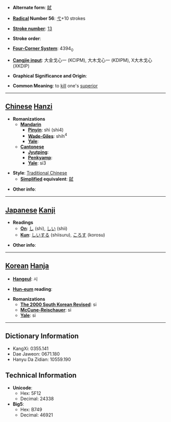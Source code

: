 * '''Alternate form''': [[弑]]

* '''[[Wiktionary:Chinese radical index| Radical]] Number 56''': [[Wiktionary:Chinese radical index 弋|弋]]+10 strokes

* '''[[Wiktionary:Chinese total strokes index|Stroke number]]''': [[Wiktionary:Chinese total strokes index 13|13]]

* '''Stroke order''': 

* '''[[Wiktionary:Chinese four corner index|Four-Corner System]]''': 4394<sub>0</sub>

* '''[[Wiktionary:Chinese Cangjie index|Cangjie input]]''': 大金戈心一 (KCIPM), 大木戈心一 (KDIPM), X大木戈心 (XKDIP)

* '''Graphical Significance and Origin''': 

* '''Common Meaning''': to [[kill]] one's [[superior]]

----

== [[Chinese]] [[Hanzi]] ==

* '''Romanizations'''
** '''[[Mandarin]]'''
*** '''[[Pinyin]]''': shì (shi4)
*** '''[[Wade-Giles]]''': shih<sup>4</sup>
*** '''[[Yale]]''': 
** '''[[Cantonese]]'''
*** '''[[Jyutping]]''':
*** '''[[Penkyamp]]''': 
*** '''[[Yale]]''': si3

* '''Style''': [[Traditional Chinese]] 
** '''[[Simplified Chinese|Simplified]] equivalent''': [[弑]]

* '''Other info''': 

----

== [[Japanese]] [[Kanji]] ==

* '''Readings'''
** '''[[On]]''': [[し]] (shi), [[しい]] (shii)
** '''[[Kun]]''': [[しいする]] (shiisuru), [[ころす]] (korosu)

* '''Other info''':  

----

== [[Korean]] [[Hanja]] ==

* '''[[Hangeul]]''': 시

* '''[[Hun-eum]] reading''': 

* '''Romanizations'''
** '''[[The 2000 South Korean Revised Romanization|The 2000 South Korean Revised]]''': si
** '''[[McCune-Reischauer]]''': si
** '''[[Yale]]''': si

----

== Dictionary Information ==

* KangXi: 0355.141
* Dae Jaweon: 0671.180
* Hanyu Da Zidian: 10559.190

== Technical Information ==

* '''Unicode''':
** Hex: 5F12
** Decimal: 24338
* '''Big5''':
** Hex: B749
** Decimal: 46921